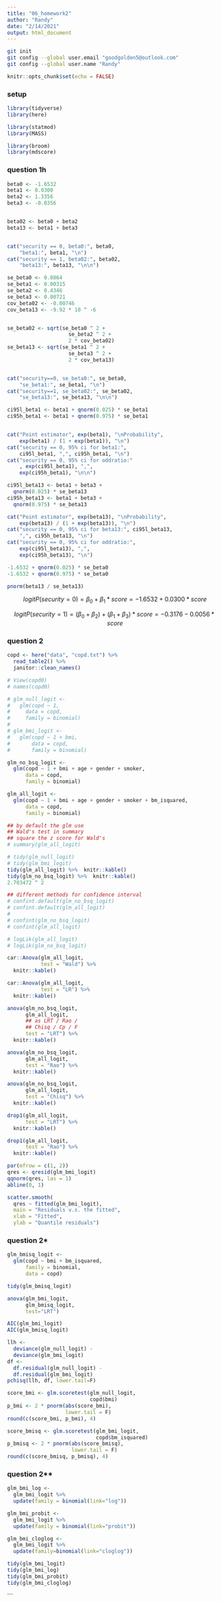 ```yaml
---
title: "06_homework2"
author: "Randy"
date: "2/14/2021"
output: html_document
---
```


```bash
git init
git config --global user.email "goodgolden5@outlook.com"
git config --global user.name "Randy"
```


```r
knitr::opts_chunk$set(echo = FALSE)
```

### setup
```r
library(tidyverse)
library(here)

library(statmod)
library(MASS)

library(broom)
library(mdscore)
```

### question 1h
```r
beta0 <- -1.6532
beta1 <- 0.0300
beta2 <- 1.3356
beta3 <- -0.0356


beta02 <- beta0 + beta2
beta13 <- beta1 + beta3


cat("security == 0, beta0:", beta0, 
    "beta1:", beta1, "\n")
cat("security == 1, beta02:", beta02, 
    "beta13:", beta13, "\n\n")
```

```r
se_beta0 <- 0.0864
se_beta1 <- 0.00315
se_beta2 <- 0.4346
se_beta3 <- 0.00721
cov_beta02 <- -0.00746
cov_beta13 <- -9.92 * 10 ^ -6


se_beta02 <- sqrt(se_beta0 ^ 2 + 
                    se_beta2 ^ 2 + 
                    2 * cov_beta02)
se_beta13 <- sqrt(se_beta1 ^ 2 + 
                    se_beta3 ^ 2 + 
                    2 * cov_beta13)


cat("security==0, se_beta0:", se_beta0, 
    "se_beta1:", se_beta1, "\n")
cat("security==1, se_beta02:", se_beta02, 
    "se_beta13:", se_beta13, "\n\n")
```

```r
ci95l_beta1 <- beta1 + qnorm(0.025) * se_beta1
ci95h_beta1 <- beta1 + qnorm(0.975) * se_beta1


cat("Point estimator", exp(beta1), "\nProbability", 
    exp(beta1) / (1 + exp(beta1)), "\n")
cat("security == 0, 95% ci for beta1:",
    ci95l_beta1, ",", ci95h_beta1, "\n")
cat("security == 0, 95% ci for oddratio:"
    , exp(ci95l_beta1), ",", 
    exp(ci95h_beta1), "\n\n")
```

```r
ci95l_beta13 <- beta1 + beta3 + 
  qnorm(0.025) * se_beta13
ci95h_beta13 <- beta1 + beta3 + 
  qnorm(0.975) * se_beta13

cat("Point estimator", exp(beta13), "\nProbability", 
    exp(beta13) / (1 + exp(beta13)), "\n")
cat("security == 0, 95% ci for beta13:", ci95l_beta13, 
    ",", ci95h_beta13, "\n")
cat("security == 0, 95% ci for oddratio:", 
    exp(ci95l_beta13), ",", 
    exp(ci95h_beta13), "\n")
```

```r
-1.6532 + qnorm(0.025) * se_beta0
-1.6532 + qnorm(0.975) * se_beta0

pnorm(beta13 / se_beta13)
```


$$
logitP(security = 0) =
\beta_{0} + \beta_{1} * score =
-1.6532 + 0.0300 * score
$$

$$
logitP(security = 1) =
(\beta_{0} + \beta_{2}) + 
(\beta_{1} + \beta_{3}) * score = 
-0.3176 - 0.0056 * score
$$


### question 2
```r
copd <- here("data", "copd.txt") %>%
  read_table2() %>% 
  janitor::clean_names()

# View(copd0)
# names(copd0)
```


```r
# glm_null_logit <-
#   glm(copd ~ 1,
#     data = copd,
#     family = binomial)
# 
# glm_bmi_logit <-
#   glm(copd ~ 1 + bmi, 
#       data = copd, 
#       family = binomial)

glm_no_bsq_logit <- 
  glm(copd ~ 1 + bmi + age + gender + smoker, 
      data = copd, 
      family = binomial)

glm_all_logit <- 
  glm(copd ~ 1 + bmi + age + gender + smoker + bm_isquared, 
      data = copd, 
      family = binomial)
```

```r
## by default the glm use
## Wald's test in summary
## square the z score for Wald's
# summary(glm_all_logit)
```


```r
# tidy(glm_null_logit)
# tidy(glm_bmi_logit)
tidy(glm_all_logit) %>%  knitr::kable()
tidy(glm_no_bsq_logit) %>%  knitr::kable()
2.703472 ^ 2
```


```r
## different methods for confidence interval
# confint.default(glm_no_bsq_logit)
# confint.default(glm_all_logit)
# 
# confint(glm_no_bsq_logit)
# confint(glm_all_logit)

# logLik(glm_all_logit) 
# logLik(glm_no_bsq_logit)
```

```r
car::Anova(glm_all_logit,
           test = "Wald") %>%
  knitr::kable()

car::Anova(glm_all_logit,
           test = "LR") %>%
  knitr::kable()
```

```r
anova(glm_no_bsq_logit, 
      glm_all_logit, 
      ## as LRT / Rao / 
      ## Chisq / Cp / F
      test = "LRT") %>%  
  knitr::kable()

anova(glm_no_bsq_logit, 
      glm_all_logit, 
      test = "Rao") %>%  
  knitr::kable()

anova(glm_no_bsq_logit, 
      glm_all_logit, 
      test = "Chisq") %>%  
  knitr::kable()
```

```r
drop1(glm_all_logit,
      test = "LRT") %>%
  knitr::kable()

drop1(glm_all_logit,
      test = "Rao") %>%
  knitr::kable()
```

```r
par(mfrow = c(1, 2))
qres <- qresid(glm_bmi_logit)
qqnorm(qres, las = 1)
abline(0, 1)

scatter.smooth(
  qres ~ fitted(glm_bmi_logit),
  main = "Residuals v.s. the fitted",
  xlab = "Fitted",
  ylab = "Quantile residuals")
```

### question 2*
```r
glm_bmisq_logit <- 
  glm(copd ~ bmi + bm_isquared, 
      family = binomial, 
      data = copd)

tidy(glm_bmisq_logit)
```

```r
anova(glm_bmi_logit,
      glm_bmisq_logit, 
      test="LRT")

AIC(glm_bmi_logit)
AIC(glm_bmisq_logit)
```


```r
llh <- 
  deviance(glm_null_logit) - 
  deviance(glm_bmi_logit)
df <- 
  df.residual(glm_null_logit) - 
  df.residual(glm_bmi_logit)
pchisq(llh, df, lower.tail=F)

score_bmi <- glm.scoretest(glm_null_logit,
                           copd$bmi)
p_bmi <- 2 * pnorm(abs(score_bmi), 
                   lower.tail = F)
round(c(score_bmi, p_bmi), 4)

score_bmisq <- glm.scoretest(glm_bmi_logit, 
                             copd$bm_isquared)
p_bmisq <- 2 * pnorm(abs(score_bmisq), 
                     lower.tail = F)
round(c(score_bmisq, p_bmisq), 4)
```


### question 2**
```r
glm_bmi_log <- 
  glm_bmi_logit %>%
  update(family = binomial(link="log"))

glm_bmi_probit <- 
  glm_bmi_logit %>%
  update(family = binomial(link="probit"))

glm_bmi_cloglog <- 
  glm_bmi_logit %>%
  update(family=binomial(link="cloglog"))

tidy(glm_bmi_logit)
tidy(glm_bmi_log)
tidy(glm_bmi_probit)
tidy(glm_bmi_cloglog)
```
```

